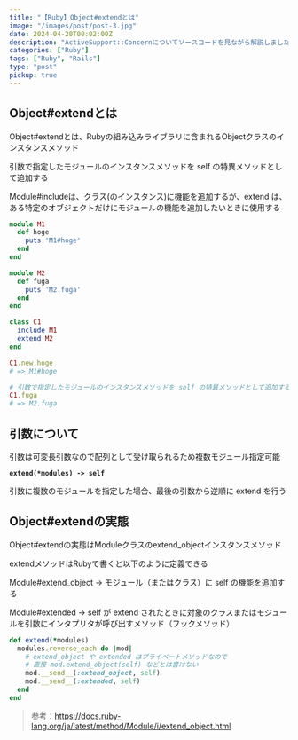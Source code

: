 ```yaml
---
title: "【Ruby】Object#extendとは"
image: "/images/post/post-3.jpg"
date: 2024-04-20T00:02:00Z
description: "ActiveSupport::Concernについてソースコードを見ながら解説しました！"
categories: ["Ruby"]
tags: ["Ruby", "Rails"]
type: "post"
pickup: true
---
```


## Object#extendとは

Object#extendとは、Rubyの組み込みライブラリに含まれるObjectクラスのインスタンスメソッド

引数で指定したモジュールのインスタンスメソッドを self の特異メソッドとして追加する

Module#includeは、クラス(のインスタンス)に機能を追加するが、extend は、ある特定のオブジェクトだけにモジュールの機能を追加したいときに使用する

```ruby
module M1
  def hoge
    puts 'M1#hoge'
  end
end

module M2
  def fuga
    puts 'M2.fuga'
  end
end

class C1
  include M1
  extend M2
end

C1.new.hoge
# => M1#hoge

# 引数で指定したモジュールのインスタンスメソッドを self の特異メソッドとして追加する
C1.fuga
# => M2.fuga
```

## 引数について

引数は可変長引数なので配列として受け取られるため複数モジュール指定可能

**`extend(*modules) -> self`**

引数に複数のモジュールを指定した場合、最後の引数から逆順に extend を行う

## Object#extendの実態

Object#extendの実態はModuleクラスのextend_objectインスタンスメソッド

extendメソッドはRubyで書くと以下のように定義できる

Module#extend_object → モジュール（またはクラス）に self の機能を追加する

Module#extended → self が extend されたときに対象のクラスまたはモジュールを引数にインタプリタが呼び出すメソッド（フックメソッド）

```ruby
def extend(*modules)
  modules.reverse_each do |mod|
    # extend_object や extended はプライベートメソッドなので
    # 直接 mod.extend_object(self) などとは書けない
    mod.__send__(:extend_object, self)
    mod.__send__(:extended, self)
  end
end
```

> 参考：https://docs.ruby-lang.org/ja/latest/method/Module/i/extend_object.html
